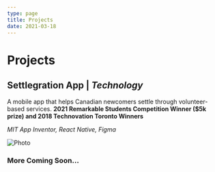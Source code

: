 ```yaml
---
type: page
title: Projects
date: 2021-03-18
---
```


# Projects



## Settlegration App | _Technology_

A mobile app that helps Canadian newcomers settle through volunteer-based services.
**2021 Remarkable Students Competition Winner ($5k prize) and 2018 Technovation Toronto Winners**

_MIT App Inventor, React Native, Figma_

<Link href="https://app.viralsweep.com/contest/full/13d60c-81103?framed=1#g1946928">
  <a target="_blank">
    <Image
      src="/images/settle-project.png"
      alt="Photo"
      width={1125}
      height={750}
      priority
      className="next-image"
    />
  </a>
</Link>

### More Coming Soon...
